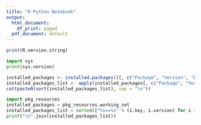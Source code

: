 ```yaml
---
title: "R-Python Notebook"
output:
  html_document:
    df_print: paged
  pdf_document: default
---
```


```r
print(R.version.string)
```

```python
import sys
print(sys.version)
```

```r
installed_packages <- installed.packages()[, c("Package", "Version", "License", "NeedsCompilation", "Built")]
installed_packages_list <- apply(installed_packages[, c("Package", "Version")], 1, function(x){paste0(x[1], "==", x[2])})
cat(paste0(sort(installed_packages_list), sep = "\n"))
```

```python
import pkg_resources
installed_packages = pkg_resources.working_set
installed_packages_list = sorted(["%s==%s" % (i.key, i.version) for i in installed_packages])
print("\n".join(installed_packages_list))
```
